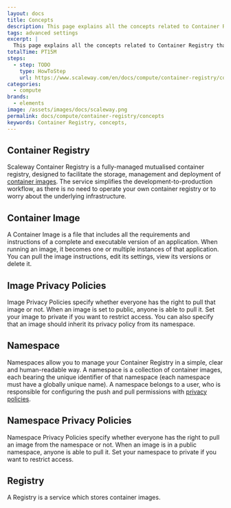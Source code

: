 ```yaml
---
layout: docs
title: Concepts
description: This page explains all the concepts related to Container Registry
tags: advanced settings
excerpt: |
  This page explains all the concepts related to Container Registry that you might encounter while using Scaleway products and ressources.
totalTime: PT15M
steps:
  - step: TODO
    type: HowToStep
    url: https://www.scaleway.com/en/docs/compute/container-registry/concepts
categories:
  - compute
brands:
  - elements
image: /assets/images/docs/scaleway.png
permalink: docs/compute/container-registry/concepts
keywords: Container Registry, concepts,
---
```




<Concept opened>

## Container Registry

Scaleway Container Registry is a fully-managed mutualised container registry, designed to facilitate the storage, management and deployment of [container images](#container-image). The service simplifies the development-to-production workflow, as there is no need to operate your own container registry or to worry about the underlying infrastructure.

</Concept>

<Concept opened>

## Container Image

A Container Image is a file that includes all the requirements and instructions of a complete and executable version of an application. When running an image, it becomes one or multiple instances of that application. You can pull the image instructions, edit its settings, view its versions or delete it.

</Concept>

<Concept opened>

## Image Privacy Policies

Image Privacy Policies specify whether everyone has the right to pull that image or not. When an image is set to public, anyone is able to pull it. Set your image to private if you want to restrict access. You can also specify that an image should inherit its privacy policy from its namespace.

</Concept>

<Concept opened>

## Namespace

Namespaces allow you to manage your Container Registry in a simple, clear and human-readable way. A namespace is a collection of container images, each bearing the unique identifier of that namespace (each namespace must have a globally unique name). A namespace belongs to a user, who is responsible for configuring the push and pull permissions with [privacy policies](#namespace-privacy-policies).

</Concept>

<Concept>

## Namespace Privacy Policies

Namespace Privacy Policies specify whether everyone has the right to pull an image from the namespace or not. When an image is in a public namespace, anyone is able to pull it. Set your namespace to private if you want to restrict access.

</Concept>

<Concept>

## Registry

A Registry is a service which stores container images.

</Concept>
